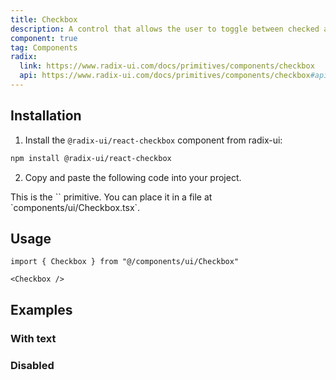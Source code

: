 ```yaml
---
title: Checkbox
description: A control that allows the user to toggle between checked and not checked.
component: true
tag: Components
radix:
  link: https://www.radix-ui.com/docs/primitives/components/checkbox
  api: https://www.radix-ui.com/docs/primitives/components/checkbox#api-reference
---
```


<ComponentExample src="src/components/examples/CheckboxDemo.tsx">
  <CheckboxDemo />
</ComponentExample>

## Installation

1. Install the `@radix-ui/react-checkbox` component from radix-ui:

```bash
npm install @radix-ui/react-checkbox
```

2. Copy and paste the following code into your project.

<ComponentSource src="src/components/ui/Checkbox.tsx" />

<Alert variant="outline">
  This is the `<Checkbox />` primitive. You can place it in a file at
  `components/ui/Checkbox.tsx`.
</Alert>

## Usage

```tsx
import { Checkbox } from "@/components/ui/Checkbox"
```

```tsx
<Checkbox />
```

## Examples

### With text

<ComponentExample src="src/components/examples/CheckboxDemo.tsx">
  <CheckboxDemo />
</ComponentExample>

### Disabled

<ComponentExample src="src/components/examples/CheckboxDisabledDemo.tsx">
  <CheckboxDisabledDemo />
</ComponentExample>
